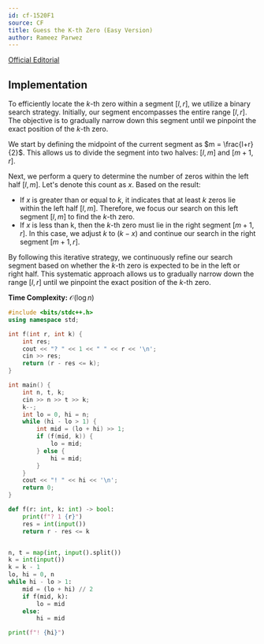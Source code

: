 ```yaml
---
id: cf-1520F1
source: CF
title: Guess the K-th Zero (Easy Version)
author: Rameez Parwez
---
```


[Official Editorial](https://codeforces.com/blog/entry/90342?locale=en)

## Implementation
To efficiently locate the $k$-th zero within a segment $[l, r]$, we utilize a binary search strategy. Initially, our segment encompasses the entire range $[l, r]$. The objective is to gradually narrow down this segment until we pinpoint the exact position of the $k$-th zero.

We start by defining the midpoint of the current segment as $m = \frac{l+r}{2}$. This allows us to divide the segment into two halves: $[l, m]$ and $[m+1, r]$.

Next, we perform a query to determine the number of zeros within the left half $[l, m]$. Let's denote this count as $x$. Based on the result:
- If $x$ is greater than or equal to $k$, it indicates that at least $k$ zeros lie within the left half $[l, m]$. Therefore, we focus our search on this left segment $[l, m]$ to find the $k$-th zero.
- If $x$ is less than k, then the $k$-th zero must lie in the right segment $[m+1, r]$. In this case, we adjust $k$ to $(k - x)$ and continue our search in the right segment $[m+1, r]$.

By following this iterative strategy, we continuously refine our search segment based on whether the $k$-th zero is expected to be in the left or right half. This systematic approach allows us to gradually narrow down the range $[l, r]$ until we pinpoint the exact position of the $k$-th zero.

**Time Complexity:** $\mathcal{O}(\log n)$

<LanguageSection>

<CPPSection>

```cpp
#include <bits/stdc++.h>
using namespace std;

int f(int r, int k) {
	int res;
	cout << "? " << 1 << " " << r << '\n';
	cin >> res;
	return (r - res <= k);
}

int main() {
	int n, t, k;
	cin >> n >> t >> k;
	k--;
	int lo = 0, hi = n;
	while (hi - lo > 1) {
		int mid = (lo + hi) >> 1;
		if (f(mid, k)) {
			lo = mid;
		} else {
			hi = mid;
		}
	}
	cout << "! " << hi << '\n';
	return 0;
}
```
</CPPSection>

<PySection>

```py
def f(r: int, k: int) -> bool:
	print(f"? 1 {r}")
	res = int(input())
	return r - res <= k


n, t = map(int, input().split())
k = int(input())
k = k - 1
lo, hi = 0, n
while hi - lo > 1:
	mid = (lo + hi) // 2
	if f(mid, k):
		lo = mid
	else:
		hi = mid

print(f"! {hi}")
```

</PySection>

</LanguageSection>
